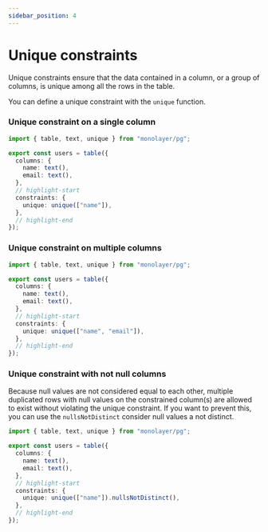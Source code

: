 ```yaml
---
sidebar_position: 4
---
```


# Unique constraints

Unique constraints ensure that the data contained in a column, or a group of columns,
is unique among all the rows in the table.

You can define a unique constraint with the `unique` function.

### Unique constraint on a single column

```ts
import { table, text, unique } from "monolayer/pg";

export const users = table({
  columns: {
    name: text(),
    email: text(),
  },
  // highlight-start
  constraints: {
    unique: unique(["name"]),
  },
  // highlight-end
});
```

### Unique constraint on multiple columns

```ts
import { table, text, unique } from "monolayer/pg";

export const users = table({
  columns: {
    name: text(),
    email: text(),
  },
  // highlight-start
  constraints: {
    unique: unique(["name", "email"]),
  },
  // highlight-end
});
```

### Unique constraint with not null columns

Because null values are not considered equal to each other,
multiple duplicated rows with null values on the constrained column(s) are allowed to exist without violating the unique constraint.
If you want to prevent this, you can use the `nullsNotDistinct` consider null values a not distinct.

```ts
import { table, text, unique } from "monolayer/pg";

export const users = table({
  columns: {
    name: text(),
    email: text(),
  },
  // highlight-start
  constraints: {
    unique: unique(["name"]).nullsNotDistinct(),
  },
  // highlight-end
});
```

